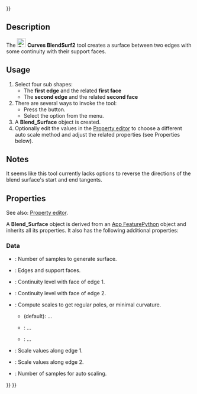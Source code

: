 <languages/>
{{UnfinishedDocu{{#translation:}}}}
<translate>

<!--T:1-->
{{Docnav
|[[Curves_MultiLoft|MultiLoft]]
|[[Curves_BlendSolid|BlendSolid]]
|[[Curves_Workbench|Curves]]
|IconL=Curves_MultiLoft.svg
|IconR=Curves_BlendSolid.svg
|IconC=Curves_workbench_icon.svg
}}

<!--T:2-->
{{GuiCommand
|Name=Curves BlendSurf2
|MenuLocation=Surfaces → BlendSurface
|Workbenches=[[Curves_Workbench|Curves]]
}}

==Description== <!--T:3-->

<!--T:4-->
The [[Image:Curves_BlendSurf2.svg|24px]] '''Curves BlendSurf2''' tool creates a surface between two edges with some continuity with their support faces.

==Usage== <!--T:5-->

<!--T:6-->
# Select four sub shapes:
#* The '''first edge''' and the related '''first face'''
#* The '''second edge''' and the related '''second face'''
# There are several ways to invoke the tool:
#* Press the {{Button|[[Image:Curves_BlendSurf2.svg|16px]] [[Curves_BlendSurf2|BlendSurface]]}} button.
#* Select the {{MenuCommand|Surfaces → [[Image:Curves_BlendSurf2.svg|16px]] BlendSurface}} option from the menu.
# A '''Blend_Surface''' object is created.
# Optionally edit the values in the [[Property_editor|Property editor]] to choose a different auto scale method and adjust the related properties (see Properties below).

==Notes== <!--T:7-->

<!--T:8-->
It seems like this tool currently lacks options to reverse the directions of the blend surface's start and end tangents.

==Properties== <!--T:9-->

<!--T:10-->
See also: [[Property_editor|Property editor]].

<!--T:11-->
A '''Blend_Surface''' object is derived from an [[App_FeaturePython|App FeaturePython]] object and inherits all its properties. It also has the following additional properties:

===Data=== <!--T:12-->

<!--T:13-->
{{TitleProperty|Base}}

<!--T:14-->
* {{PropertyData|Samples|Integer}}: Number of samples to generate surface.
* {{PropertyData|Sources|LinkSubList}}: Edges and support faces.

<!--T:15-->
{{TitleProperty|Continuity}}

<!--T:16-->
* {{PropertyData|Continuity1|Integer}}: Continuity level with face of edge 1.
* {{PropertyData|Continuity2|Integer}}: Continuity level with face of edge 2.

<!--T:17-->
{{TitleProperty|Scale}}

<!--T:18-->
* {{PropertyData|Auto Scale|Enumeration}}: Compute scales to get regular poles, or minimal curvature.
** {{Value|RegularPoles}} (default): ...
** {{Value| MinimizeCurvature}}: ...
** {{Value| Manual}}: ...
* {{PropertyData|Scale1|FloatList}}: Scale values along edge 1.
* {{PropertyData|Scale2|FloatList}}: Scale values along edge 2.
* {{PropertyData|Scale Samples|Integer}}: Number of samples for auto scaling.


<!--T:19-->
{{Docnav
|[[Curves_MultiLoft|MultiLoft]]
|[[Curves_BlendSolid|BlendSolid]]
|[[Curves_Workbench|Curves]]
|IconL=Curves_MultiLoft.svg
|IconR=Curves_BlendSolid.svg
|IconC=Curves_workbench_icon.svg
}}

</translate>
{{Curves Tools navi{{#translation:}}}}
{{Userdocnavi{{#translation:}}}}